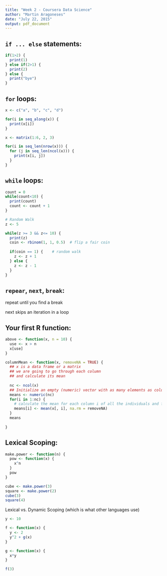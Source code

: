 ```yaml
---
title: "Week 2 - Coursera Data Science"
author: "Martin Aragoneses"
date: "July 22, 2015"
output: pdf_document
---
```


## `if ... else` statements:

```r
if(1>2) {
  print(1)
} else if(2>1) {
  print(2)
} else {
  print("bye")
}
```

## `for` loops:

```r

x <- c("a", "b", "c", "d")

for(i in seq_along(x)) {
  print(x[i])
}
  ```

```r
x <- matrix(1:6, 2, 3)

for(i in seq_len(nrow(x))) {
  for (j in seq_len(ncol(x))) {
    print(x[i, j])
  }
}

```

## `while` loops:

```r
count = 0
while(count<10) {
  print(count)
  count <- count + 1
}
```
```r
# Random Walk
z <- 5

while(z >= 3 && z<= 10) {
  print(z)
  coin <- rbinom(1, 1, 0.5)  # flip a fair coin
  
  if(coin == 1) {    # random walk
    z <- z + 1
  } else {
    z <- z - 1
  }
}
```

## `repear`, `next`, `break`:

repeat until you find a break

next skips an iteration in a loop

## Your first R function:

```r
above <- function(x, n = 10) {
  use <- x > n
  x[use]
}
```
```r
columnMean <- function(x, removeNA = TRUE) {
  ## x is a data frame or a matrix
  ## we are going to go through each column
  ## and calculate its mean
  
  nc <- ncol(x)
  ## Initialize an empty (numeric) vector with as many elements as columns in the data frame/matrix
  means <- numeric(nc)
  for(i in 1:nc) {
    # calculate the mean for each column i of all the individuals and fill it in the i-th index of the vect
    means[i] <- mean(x[, i], na.rm = removeNA) 
  }
  means
  
}

```


## Lexical Scoping:

```r
make.power <- function(n) {
  pow <- function(x) {
    x^n
  }
  pow
}

cube <- make.power(3)
square <- make.power(2)
cube(3)
square(4)
```

Lexical vs. Dynamic Scoping (which is what other languages use)

```r
y <- 10

f <- function(x) {
  y <- 2
  y^2 + g(x)
}

g <- function(x) {
  x*y
}

f(3)
```

